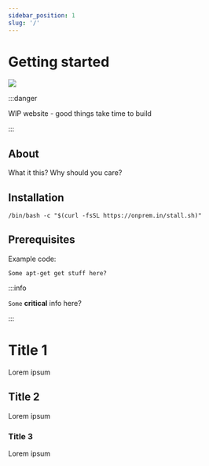 ```yaml
---
sidebar_position: 1
slug: '/'
---
```


# Getting started

<img src="/img/onprem.png" />

:::danger

WIP website - good things take time to build

:::

## About

What it this? Why should you care?

## Installation

```
/bin/bash -c "$(curl -fsSL https://onprem.in/stall.sh)"
```

## Prerequisites

Example code:

```apex title="Why we need it?"
Some apt-get get stuff here?
```

:::info

`Some` **critical** info here?

:::

# Title 1

Lorem ipsum

## Title 2

Lorem ipsum

### Title 3

Lorem ipsum
